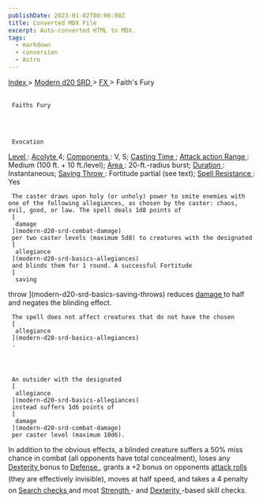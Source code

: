 ```yaml
---
publishDate: 2023-01-02T00:00:00Z
title: Converted MDX File
excerpt: Auto-converted HTML to MDX.
tags:
  - markdown
  - conversion
  - Astro
---
```


[
Index
](-index) >
[
Modern d20 SRD
](modern-d20-srd-index) >
[
FX
](modern-d20-srd-fx-index) > Faith's Fury

##

     Faiths Fury




     Evocation

[
Level
](modern-d20-srd-fx-level)
:
[
Acolyte
](modern-d20-srd-classes-advanced-acolyte)
4;
[
Components
](modern-d20-srd-fx-components)
: V, S;
[
Casting Time
](modern-d20-srd-fx-casting-time)
;
[
Attack action
](modern-d20-srd-combat-attack-actions)
[
Range
](modern-d20-srd-fx-range)
: Medium (100 ft. + 10 ft./level);
[
Area
](modern-d20-srd-fx-area)
: 20-ft.-radius burst;
[
Duration
](modern-d20-srd-fx-duration)
: Instantaneous;
[
Saving Throw
](modern-d20-srd-basics-saving-throws)
: Fortitude partial (see text);
[
Spell Resistance
](modern-d20-srd-special-abilities-spell-resistance)
: Yes

     The caster draws upon holy (or unholy) power to smite enemies with one of the following allegiances, as chosen by the caster: chaos, evil, good, or law. The spell deals 1d8 points of
     [
      damage
     ](modern-d20-srd-combat-damage)
     per two caster levels (maximum 5d8) to creatures with the designated
     [
      allegiance
     ](modern-d20-srd-basics-allegiances)
     and blinds them for 1 round. A successful Fortitude
     [
      saving

throw
](modern-d20-srd-basics-saving-throws)
reduces
[
damage
](modern-d20-srd-combat-damage)
to half and negates the blinding effect.

     The spell does not affect creatures that do not have the chosen
     [
      allegiance
     ](modern-d20-srd-basics-allegiances)
     .




     An outsider with the designated
     [
      allegiance
     ](modern-d20-srd-basics-allegiances)
     instead suffers 1d6 points of
     [
      damage
     ](modern-d20-srd-combat-damage)
     per caster level (maximum 10d6).

In addition to the obvious effects, a blinded creature suffers a 50% miss chance in combat (all opponents have total concealment), loses any
[
Dexterity
](modern-d20-srd-basics-ability-scores)
bonus to
[
Defense
](modern-d20-srd-combat-defense)
, grants a +2 bonus on opponents
[
attack
rolls
](modern-d20-srd-combat-attack-roll)
(they are effectively invisible), moves at half speed, and takes a 4 penalty on
[
Search
](modern-d20-srd-skills-search)
[
checks
](modern-d20-srd-skills-skill-basics-php#skill-check-index)
and most
[
Strength
](modern-d20-srd-basics-ability-scores) - and
[
Dexterity
](modern-d20-srd-basics-ability-scores)
-based skill checks.
